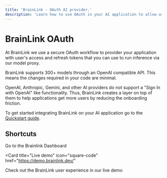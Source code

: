 ```yaml
---
title: 'BrainLink - OAuth AI provider.'
description: 'Learn how to use OAuth in your AI application to allow users to connect AI providers like OpenAI, Anthropic, Gemini, and more with one click.'
---
```


# BrainLink OAuth

At BrainLink we use a secure OAuth workflow to provider your application with user's access and refresh tokens that you can use to run inference via our model proxy.

BrainLink supports 300+ models through an OpenAI compatible API. This means the changes required in your code are minimal.

OpenAI, Anthropic, Gemini, and other AI providers do not support a "Sign In with OpenAI" like functionality. Thus, BrainLink creates a layer on top of
them to help applications get more users by reducing the onboarding friction.

To get started integrating BrainLink on your AI application go to the [Quickstart guide](/developers/quickstart).

## Shortcuts

<CardGroup>

<Card title="BrainLink dashboard" icon="file" href="https://www.brainlink.dev/dashboard">
  Go to the Brainlink Dashboard
</Card>

<Card
  title="Live demo"
  icon="square-code"
  href="https://demo.brainlink.dev/"
>
  Check out the BrainLink user experience in our live demo
</Card>

</CardGroup>
